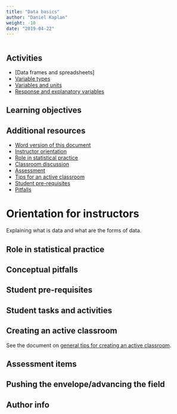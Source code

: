 ```yaml
---
title: "Data basics"
author: "Daniel Kaplan"
weight: -10
date: "2019-04-22"
---
```


```r

```

## Activities 

* [Data frames and spreadsheets]
* [Variable types](/lessons/variable-types/)
* [Variables and units](/lessons/variables-and-units/)
* [Response and explanatory variables](/lessons/response-and-explanatory/)

## Learning objectives 




## Additional resources

- [Word version of this document](`r paste0("/word-versions/",tools::file_path_sans_ext(knitr::current_input()), ".docx")`)
- [Instructor orientation](#orientation)
- [Role in statistical practice](#role)
- [Classroom discussion](#discussion)
- [Assessment](#assessment)
- [Tips for an active classroom](#active)
- [Student pre-requisites](#prereqs)
- [Pitfalls](#pitfalls)

# Orientation for instructors {#orientation}

Explaining what is data and what are the forms of data.

## Role in statistical practice {#role}


## Conceptual pitfalls {#pitfalls}






## Student pre-requisites {#prereqs}


## Student tasks and activities


## Creating an active classroom {#active}

See the document on [general tips for creating an active classroom](/etc/tips-for-active-classroom.html). 


## Assessment items {#assessment}

## Pushing the envelope/advancing the field


## Author info

